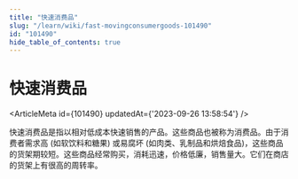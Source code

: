 ```yaml
---
title: "快速消费品"
slug: "/learn/wiki/fast-movingconsumergoods-101490"
id: "101490"
hide_table_of_contents: true
---
```



# 快速消费品

<ArticleMeta id={101490} updatedAt={'2023-09-26 13:58:54'} />
<div className='border-solid border-b border-t-0 my-4 border-[var(--ifm-color-gray-300)]' />

快速消费品是指以相对低成本快速销售的产品。这些商品也被称为消费品。由于消费者需求高 (如软饮料和糖果) 或易腐坏 (如肉类、乳制品和烘焙食品)，这些商品的货架期较短。这些商品经常购买，消耗迅速，价格低廉，销售量大。它们在商店的货架上有很高的周转率。
